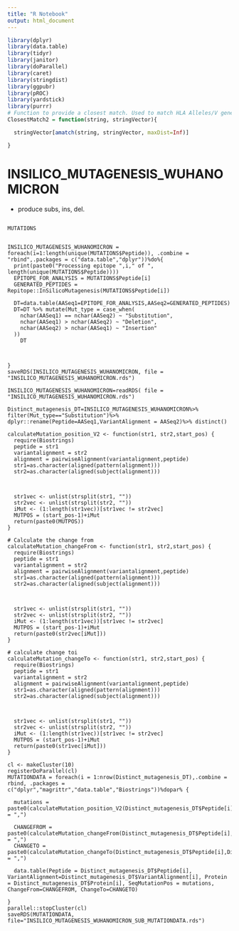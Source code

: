 ```yaml
---
title: "R Notebook"
output: html_document
---
```




```r
library(dplyr)
library(data.table)
library(tidyr)
library(janitor)
library(doParallel)
library(caret)
library(stringdist)
library(ggpubr)
library(pROC)
library(yardstick)
library(purrr)
# Function to provide a closest match. Used to match HLA Alleles/V genes across mixed output styles.
ClosestMatch2 = function(string, stringVector){

  stringVector[amatch(string, stringVector, maxDist=Inf)]

}
```

# INSILICO_MUTAGENESIS_WUHANOMICRON
- produce subs, ins, del.
```{}

MUTATIONS


INSILICO_MUTAGENESIS_WUHANOMICRON = foreach(i=1:length(unique(MUTATIONS$Peptide)), .combine = "rbind",.packages = c("data.table","dplyr"))%do%{
  print(paste0("Processing epitope ",i," of ", length(unique(MUTATIONS$Peptide))))
  EPITOPE_FOR_ANALYSIS = MUTATIONS$Peptide[i]
  GENERATED_PEPTIDES = Repitope::InSilicoMutagenesis(MUTATIONS$Peptide[i])

  DT=data.table(AASeq1=EPITOPE_FOR_ANALYSIS,AASeq2=GENERATED_PEPTIDES)
  DT=DT %>% mutate(Mut_type = case_when(
    nchar(AASeq1) == nchar(AASeq2) ~ "Substitution",
    nchar(AASeq1) > nchar(AASeq2) ~ "Deletion",
    nchar(AASeq2) > nchar(AASeq1) ~ "Insertion"
  ))
    DT



}
saveRDS(INSILICO_MUTAGENESIS_WUHANOMICRON, file = "INSILICO_MUTAGENESIS_WUHANOMICRON.rds")

```



```{}
INSILICO_MUTAGENESIS_WUHANOMICRON=readRDS( file = "INSILICO_MUTAGENESIS_WUHANOMICRON.rds")

Distinct_mutagenesis_DT=INSILICO_MUTAGENESIS_WUHANOMICRON%>% filter(Mut_type=="Substitution")%>% dplyr::rename(Peptide=AASeq1,VariantAlignment = AASeq2)%>% distinct()

calculateMutation_position_V2 <- function(str1, str2,start_pos) {
  require(Biostrings)
  peptide = str1
  variantalignment = str2
  alignment = pairwiseAlignment(variantalignment,peptide)
  str1=as.character(aligned(pattern(alignment)))
  str2=as.character(aligned(subject(alignment)))



  str1vec <- unlist(strsplit(str1, ""))
  str2vec <- unlist(strsplit(str2, ""))
  iMut <- (1:length(str1vec))[str1vec != str2vec]
  MUTPOS = (start_pos-1)+iMut
  return(paste0(MUTPOS))
}

# Calculate the change from
calculateMutation_changeFrom <- function(str1, str2,start_pos) {
  require(Biostrings)
  peptide = str1
  variantalignment = str2
  alignment = pairwiseAlignment(variantalignment,peptide)
  str1=as.character(aligned(pattern(alignment)))
  str2=as.character(aligned(subject(alignment)))



  str1vec <- unlist(strsplit(str1, ""))
  str2vec <- unlist(strsplit(str2, ""))
  iMut <- (1:length(str1vec))[str1vec != str2vec]
  MUTPOS = (start_pos-1)+iMut
  return(paste0(str2vec[iMut]))
}

# calculate change toi
calculateMutation_changeTo <- function(str1, str2,start_pos) {
  require(Biostrings)
  peptide = str1
  variantalignment = str2
  alignment = pairwiseAlignment(variantalignment,peptide)
  str1=as.character(aligned(pattern(alignment)))
  str2=as.character(aligned(subject(alignment)))



  str1vec <- unlist(strsplit(str1, ""))
  str2vec <- unlist(strsplit(str2, ""))
  iMut <- (1:length(str1vec))[str1vec != str2vec]
  MUTPOS = (start_pos-1)+iMut
  return(paste0(str1vec[iMut]))
}

cl <- makeCluster(10)
registerDoParallel(cl)
MUTATIONDATA = foreach(i = 1:nrow(Distinct_mutagenesis_DT),.combine = rbind, .packages = c("dplyr","magrittr","data.table","Biostrings"))%dopar% {

  mutations = paste0(calculateMutation_position_V2(Distinct_mutagenesis_DT$Peptide[i],Distinct_mutagenesis_DT$VariantAlignment[i],1),collapse = ",")

  CHANGEFROM = paste0(calculateMutation_changeFrom(Distinct_mutagenesis_DT$Peptide[i],Distinct_mutagenesis_DT$VariantAlignment[i],1),collapse = ",")
  CHANGETO = paste0(calculateMutation_changeTo(Distinct_mutagenesis_DT$Peptide[i],Distinct_mutagenesis_DT$VariantAlignment[i],1),collapse = ",")

  data.table(Peptide = Distinct_mutagenesis_DT$Peptide[i], VariantAlignment=Distinct_mutagenesis_DT$VariantAlignment[i], Protein = Distinct_mutagenesis_DT$Protein[i], SeqMutationPos = mutations, ChangeFrom=CHANGEFROM, ChangeTo=CHANGETO)

}
parallel::stopCluster(cl)
saveRDS(MUTATIONDATA, file="INSILICO_MUTAGENESIS_WUHANOMICRON_SUB_MUTATIONDATA.rds")
```

